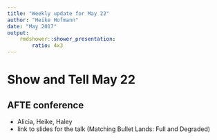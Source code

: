 ```yaml
---
title: "Weekly update for May 22"
author: "Heike Hofmann"
date: "May 2017"
output: 
    rmdshower::shower_presentation:
        ratio: 4x3
---
```



# Show and Tell May 22

## AFTE conference

- Alicia, Heike, Haley
- link to slides for the talk (Matching Bullet Lands: Full and Degraded)